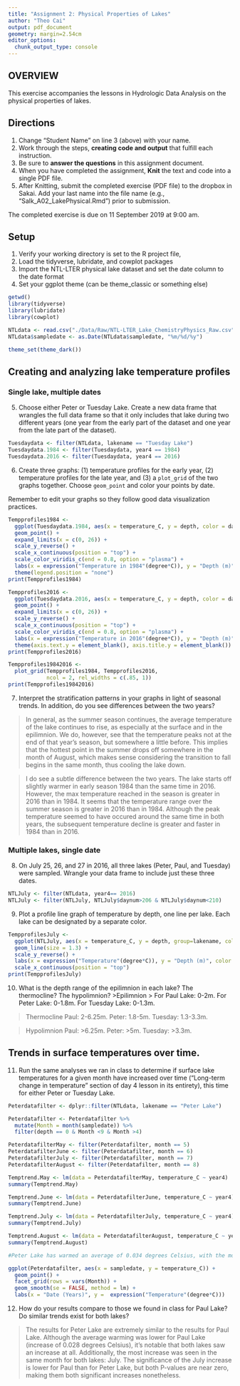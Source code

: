 ```yaml
---
title: "Assignment 2: Physical Properties of Lakes"
author: "Theo Cai"
output: pdf_document
geometry: margin=2.54cm
editor_options: 
  chunk_output_type: console
---
```


## OVERVIEW

This exercise accompanies the lessons in Hydrologic Data Analysis on the physical properties of lakes. 

## Directions
1. Change "Student Name" on line 3 (above) with your name.
3. Work through the steps, **creating code and output** that fulfill each instruction.
4. Be sure to **answer the questions** in this assignment document.
6. When you have completed the assignment, **Knit** the text and code into a single PDF file.
8. After Knitting, submit the completed exercise (PDF file) to the dropbox in Sakai. Add your last name into the file name (e.g., "Salk_A02_LakePhysical.Rmd") prior to submission.

The completed exercise is due on 11 September 2019 at 9:00 am.

## Setup

1. Verify your working directory is set to the R project file, 
2. Load the tidyverse, lubridate, and cowplot packages
3. Import the NTL-LTER physical lake dataset and set the date column to the date format
4. Set your ggplot theme (can be theme_classic or something else)

```r
getwd()
library(tidyverse)
library(lubridate)
library(cowplot)

NTLdata <- read.csv("./Data/Raw/NTL-LTER_Lake_ChemistryPhysics_Raw.csv")
NTLdata$sampledate <- as.Date(NTLdata$sampledate, "%m/%d/%y")

theme_set(theme_dark())
```

## Creating and analyzing lake temperature profiles

### Single lake, multiple dates

5. Choose either Peter or Tuesday Lake. Create a new data frame that wrangles the full data frame so that it only includes that lake during two different years (one year from the early part of the dataset and one year from the late part of the dataset).

```r
Tuesdaydata <- filter(NTLdata, lakename == "Tuesday Lake")
Tuesdaydata.1984 <- filter(Tuesdaydata, year4 == 1984)
Tuesdaydata.2016 <- filter(Tuesdaydata, year4 == 2016)
```

6. Create three graphs: (1) temperature profiles for the early year, (2) temperature profiles for the late year, and (3) a `plot_grid` of the two graphs together. Choose `geom_point` and color your points by date. 

Remember to edit your graphs so they follow good data visualization practices.

```r
Tempprofiles1984 <- 
  ggplot(Tuesdaydata.1984, aes(x = temperature_C, y = depth, color = daynum)) +
  geom_point() +
  expand_limits(x = c(0, 26)) +
  scale_y_reverse() +
  scale_x_continuous(position = "top") +
  scale_color_viridis_c(end = 0.8, option = "plasma") +
  labs(x = expression("Temperature in 1984"(degree*C)), y = "Depth (m)") +
  theme(legend.position = "none")
print(Tempprofiles1984)

Tempprofiles2016 <- 
  ggplot(Tuesdaydata.2016, aes(x = temperature_C, y = depth, color = daynum)) +
  geom_point() +
  expand_limits(x = c(0, 26)) +
  scale_y_reverse() +
  scale_x_continuous(position = "top") +
  scale_color_viridis_c(end = 0.8, option = "plasma") +
  labs(x = expression("Temperature in 2016"(degree*C)), y = "Depth (m)", color = "Julian Day") +
  theme(axis.text.y = element_blank(), axis.title.y = element_blank())
print(Tempprofiles2016)

Tempprofiles19842016 <- 
  plot_grid(Tempprofiles1984, Tempprofiles2016, 
            ncol = 2, rel_widths = c(.85, 1))
print(Tempprofiles19842016)

```

7. Interpret the stratification patterns in your graphs in light of seasonal trends. In addition, do you see differences between the two years?

>  In general, as the summer season continues, the average temperature of the lake continues to rise, as especially at the surface and in the epilimnion. We do, however, see that the temperature peaks not at the end of that year's season, but somewhere a little before. This implies that the hottest point in the summer drops off somewhere in the month of August, which makes sense considering the transition to fall begins in the same month, thus cooling the lake down. 

>  I do see a subtle difference between the two years. The lake starts off slightly warmer in early season 1984 than the same time in 2016. However, the max temperature reached in the season is greater in 2016 than in 1984. 
>  It seems that the temperature range over the summer season is greater in 2016 than in 1984. Although the peak temperature seemed to have occured around the same time in both years, the subsequent temperature decline is greater and faster in 1984 than in 2016. 

### Multiple lakes, single date 

8. On July 25, 26, and 27 in 2016, all three lakes (Peter, Paul, and Tuesday) were sampled. Wrangle your data frame to include just these three dates.

```r
NTLJuly <- filter(NTLdata, year4== 2016)
NTLJuly <- filter(NTLJuly, NTLJuly$daynum>206 & NTLJuly$daynum<210)

```

9. Plot a profile line graph of temperature by depth, one line per lake. Each lake can be designated by a separate color.

```r
TempprofilesJuly <-
  ggplot(NTLJuly, aes(x = temperature_C, y = depth, group=lakename, colour=lakename)) +
  geom_line(size = 1.3) +
  scale_y_reverse() +
  labs(x = expression("Temperature"(degree*C)), y = "Depth (m)", color = "Lake") +
  scale_x_continuous(position = "top")
print(TempprofilesJuly)
```

10. What is the depth range of the epilimnion in each lake? The thermocline? The hypolimnion?
>Epilimnion
> For Paul Lake: 0-2m. For Peter Lake: 0-1.8m. For Tuesday Lake: 0-1.3m.

> Thermocline
> Paul: 2-6.25m. Peter: 1.8-5m. Tuesday: 1.3-3.3m.

>Hypolimnion
> Paul: >6.25m. Peter: >5m. Tuesday: >3.3m. 

## Trends in surface temperatures over time. 
11. Run the same analyses we ran in class to determine if surface lake temperatures for a given month have increased over time ("Long-term change in temperature" section of day 4 lesson in its entirety), this time for either Peter or Tuesday Lake. 

```r


Peterdatafilter <- dplyr::filter(NTLdata, lakename == "Peter Lake")

Peterdatafilter <- Peterdatafilter %>%
  mutate(Month = month(sampledate)) %>%
  filter(depth == 0 & Month <9 & Month >4)

PeterdatafilterMay <- filter(Peterdatafilter, month == 5)
PeterdatafilterJune <- filter(Peterdatafilter, month == 6)
PeterdatafilterJuly <- filter(Peterdatafilter, month == 7)
PeterdatafilterAugust <- filter(Peterdatafilter, month == 8)

Temptrend.May <- lm(data = PeterdatafilterMay, temperature_C ~ year4)
summary(Temptrend.May)

Temptrend.June <- lm(data = PeterdatafilterJune, temperature_C ~ year4)
summary(Temptrend.June)

Temptrend.July <- lm(data = PeterdatafilterJuly, temperature_C ~ year4)
summary(Temptrend.July)

Temptrend.August <- lm(data = PeterdatafilterAugust, temperature_C ~ year4)
summary(Temptrend.August)

#Peter Lake has warmed an average of 0.034 degrees Celsius, with the most significant increase occuring in the month of July.

ggplot(Peterdatafilter, aes(x = sampledate, y = temperature_C)) +
  geom_point() +
  facet_grid(rows = vars(Month)) +
  geom_smooth(se = FALSE, method = lm) +
  labs(x = "Date (Years)", y =  expression("Temperature"(degree*C)))
```

12. How do your results compare to those we found in class for Paul Lake? Do similar trends exist for both lakes?

> The results for Peter Lake are extremely similar to the results for Paul Lake. Although the average warming was lower for Paul Lake (increase of 0.028 degrees Celsius), it's notable that both lakes saw an increase at all. Additionally, the most increase was seen in the same month for both lakes: July. The significance of the July increase is lower for Paul than for Peter Lake, but both P-values are near zero, making them both significant increases nonetheless. 
